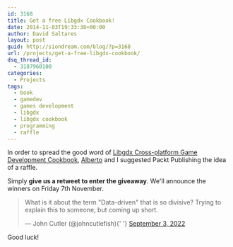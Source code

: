 ```yaml
---
id: 3168
title: Get a free Libgdx Cookbook!
date: 2014-11-03T19:33:38+00:00
author: David Saltares
layout: post
guid: http://siondream.com/blog/?p=3168
url: /projects/get-a-free-libgdx-cookbook/
dsq_thread_id:
  - 3187960100
categories:
  - Projects
tags:
  - book
  - gamedev
  - games development
  - libgdx
  - libgdx cookbook
  - programming
  - raffle
---
```


In order to spread the good word of [Libgdx Cross-platform Game Development Cookbook](https://www.packtpub.com/game-development/libgdx-cross-platform-game-development-cookbook?utm_source=libdgx&utm_medium=book&utm_term=gamedev&utm_campaign=libdgx), [Alberto](https://twitter.com/omniyo) and I suggested Packt Publishing the idea of a raffle.

Simply **give us a retweet to enter the giveaway**. We'll announce the winners on Friday 7th November.

<blockquote class="twitter-tweet" data-theme="light">
  <p lang="en" dir="ltr">
    What is it about the term &quot;Data-driven&quot; that is so divisive?
    Trying to explain this to someone, but coming up short.
  </p>
  &mdash; John Cutler (@johncutlefish){' '}
  <a href="https://twitter.com/johncutlefish/status/1565865969435623424?ref_src=twsrc%5Etfw">
    September 3, 2022
  </a>
</blockquote> <script
  async
  src="https://platform.twitter.com/widgets.js"
  charset="utf-8"
></script>

Good luck!
